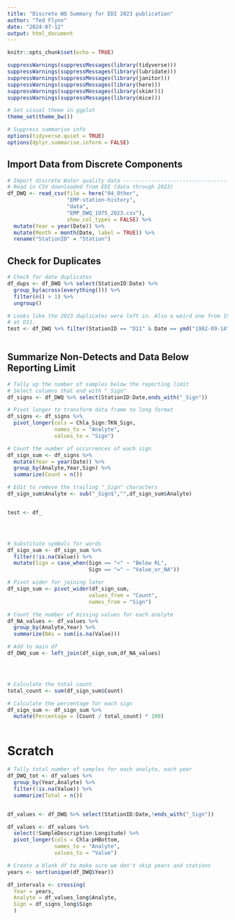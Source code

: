 ```yaml
---
title: "Discrete WQ Summary for EDI 2023 publication"
author: "Ted Flynn"
date: "2024-07-12"
output: html_document
---
```


```r
knitr::opts_chunk$set(echo = TRUE)

suppressWarnings(suppressMessages(library(tidyverse)))
suppressWarnings(suppressMessages(library(lubridate)))
suppressWarnings(suppressMessages(library(janitor)))
suppressWarnings(suppressMessages(library(here)))
suppressWarnings(suppressMessages(library(skimr)))
suppressWarnings(suppressMessages(library(mice)))

# Set visual theme in ggplot
theme_set(theme_bw())

# Suppress summarise info
options(tidyverse.quiet = TRUE)
options(dplyr.summarise.inform = FALSE)

```

## Import Data from Discrete Components
```r
# Import discrete Water quality data -------------------------------------------
# Read in CSV downloaded from EDI (data through 2023)
df_DWQ <- read_csv(file = here("04_Other",
                   "EMP-station-history",
                   "data",
                   "EMP_DWQ_1975_2023.csv"),
                   show_col_types = FALSE) %>% 
  mutate(Year = year(Date)) %>% 
  mutate(Month = month(Date, label = TRUE)) %>% 
  rename("StationID" = "Station")

```

## Check for Duplicates
```r
# Check for date duplicates
df_dups <- df_DWQ %>% select(StationID:Date) %>% 
  group_by(across(everything())) %>%
  filter(n() > 1) %>%
  ungroup()

# Looks like the 2023 duplicates were left in. Also a weird one from 1982-09-14
# at D11. 
test <- df_DWQ %>% filter(StationID == "D11" & Date == ymd("1982-09-14"))
  
```


## Summarize Non-Detects and Data Below Reporting Limit
```r
# Tally up the number of samples below the reporting limit
# Select columns that end with "_Sign"
df_signs <- df_DWQ %>% select(StationID:Date,ends_with("_Sign"))

# Pivot longer to transform data frame to long format
df_signs <- df_signs %>%
  pivot_longer(cols = Chla_Sign:TKN_Sign, 
               names_to = "Analyte", 
               values_to = "Sign")

# Count the number of occurrences of each sign
df_sign_sum <- df_signs %>%
  mutate(Year = year(Date)) %>% 
  group_by(Analyte,Year,Sign) %>%
  summarize(Count = n())

# Edit to remove the trailing "_Sign" characters
df_sign_sum$Analyte <- sub("_Sign$","",df_sign_sum$Analyte)


test <- df_




# Substitute symbols for words
df_sign_sum <- df_sign_sum %>% 
  filter(!is.na(Value)) %>%
  mutate(Sign = case_when(Sign == "<" ~ "Below RL",
                          Sign == "=" ~ "Value_or_NA"))

# Pivot wider for joining later
df_sign_sum <- pivot_wider(df_sign_sum,
                          values_from = "Count",
                          names_from = "Sign")

# Count the number of missing values for each analyte
df_NA_values <- df_values %>% 
  group_by(Analyte,Year) %>% 
  summarize(NAs = sum(is.na(Value)))

# Add to main df
df_DWQ_sum <- left_join(df_sign_sum,df_NA_values)




# Calculate the total count
total_count <- sum(df_sign_sum$Count)

# Calculate the percentage for each sign
df_sign_sum <- df_sign_sum %>%
  mutate(Percentage = (Count / total_count) * 100)



```

# Scratch
```r
# Tally total number of samples for each analyte, each year
df_DWQ_tot <- df_values %>% 
  group_by(Year,Analyte) %>% 
  filter(!is.na(Value)) %>% 
  summarize(Total = n())


df_values <- df_DWQ %>% select(StationID:Date,!ends_with("_Sign"))

df_values <- df_values %>% 
  select(!SampleDescription:Longitude) %>% 
  pivot_longer(cols = Chla:pHBottom,
               names_to = "Analyte",
               values_to = "Value")

# Create a blank df to make sure we don't skip years and stations
years <- sort(unique(df_DWQ$Year))

df_intervals <- crossing(
  Year = years,
  Analyte = df_values_long$Analyte,
  Sign = df_signs_long$Sign
  )
```

